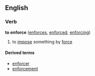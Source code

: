 ==English==
===Verb===
'''to enforce''' ([[enforces]], [[enforced]], [[enforcing]])

# to [[impose]] something by [[force]]

====Derived terms====
*[[enforcer]]
*[[enforcement]]